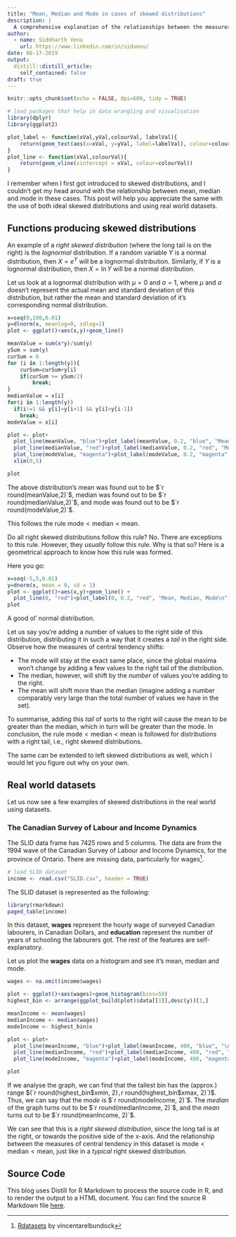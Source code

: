 ```yaml
---
title: "Mean, Median and Mode in cases of skewed distributions"
description: |
  A comprehensive explanation of the relationships between the measures of central tendency in skewed distributions
author:
  - name: Siddharth Venu
    url: https://www.linkedin.com/in/sidvenu/
date: 06-17-2019
output:
  distill::distill_article:
    self_contained: false
draft: true
---
```


```r
knitr::opts_chunk$set(echo = FALSE, dpi=600, tidy = TRUE)

# load packages that help in data wrangling and visualisation
library(dplyr)
library(ggplot2)

plot_label <- function(xVal,yVal,colourVal, labelVal){
    return(geom_text(aes(x=xVal, y=yVal, label=labelVal), colour=colourVal, angle="90", size=3))
}
plot_line <- function(xVal,colourVal){
    return(geom_vline(xintercept = xVal, colour=colourVal))
}
```

I remember when I first got introduced to skewed distributions, and I couldn't get my head around with the relationship between mean, median and mode in these cases. This post will help you appreciate the same with the use of both ideal skewed distributions and using real world datasets.

## Functions producing skewed distributions

An example of a *right skewed distribution* (where the long tail is on the right) is the *lognormal* distribution. If a random variable $Y$ is a normal distribution, then $X=e^Y$ will be a lognormal distribution. Similarly, if $Y$ is a lognormal distribution, then $X=\ln{Y}$ will be a normal distribution.

Let us look at a lognormal distribution with $\mu=0$ and $\sigma=1$, where $\mu$ and $\sigma$ doesn't represent the actual mean and standard deviation of this distribution, but rather the mean and standard deviation of it's corresponding normal distribution.

``` r
x=seq(0,100,0.01)
y=dlnorm(x, meanlog=0, sdlog=1)
plot <- ggplot()+aes(x,y)+geom_line()

meanValue = sum(x*y)/sum(y)
ySum = sum(y)
curSum = 0
for (i in 1:length(y)){
    curSum=curSum+y[i]
    if(curSum >= ySum/2)
        break;
}
medianValue = x[i]
for(i in 1:length(y))
  if(i!=1 && y[i]>y[i+1] && y[i]>y[i-1])
    break;
modeValue = x[i]

plot <- plot+
  plot_line(meanValue, "blue")+plot_label(meanValue, 0.2, "blue", "Mean\n")+
  plot_line(medianValue, "red")+plot_label(medianValue, 0.2, "red", "Median\n")+
  plot_line(modeValue, "magenta")+plot_label(modeValue, 0.2, "magenta", "Mode\n")+
  xlim(0,5)

plot
```

The above distribution's mean was found out to be $`r round(meanValue,2)`$, median was found out to be $`r round(medianValue,2)`$, and mode was found out to be $`r round(modeValue,2)`$.

This follows the rule $\text{mode}<\text{median}<\text{mean}$.

Do all right skewed distributions follow this rule? No. There are exceptions to this rule. However, they _usually_ follow this rule. Why is that so? Here is a geometrical approach to know how this rule was formed.

Here you go:

```r
x=seq(-5,5,0.01)
y=dnorm(x, mean = 0, sd = 1)
plot <- ggplot()+aes(x,y)+geom_line() +
  plot_line(0, "red")+plot_label(0, 0.2, "red", "Mean, Median, Mode\n")
plot
```

A good ol' normal distribution.

Let us say you're adding a number of values to the right side of this distribution, distributing it in such a way that it creates a *tail* in the right side. Observe how the measures of central tendency shifts:

* The mode will stay at the exact same place, since the global maxima won't change by adding a few values to the right tail of the distribution.
* The median, however, will shift by the *number* of values you're adding to the right.
* The mean will shift more than the median (imagine adding a number comparably very large than the total number of values we have in the set).

To summarise, adding this *tail* of sorts to the right will cause the mean to be greater than the median, which in turn will be greater than the mode. In conclusion, the rule $\text{mode}<\text{median}<\text{mean}$ is followed for distributions with a right tail, i.e., right skewed distributions.

The same can be extended to left skewed distributions as well, which I would let you figure out why on your own. 

## Real world datasets

Let us now see a few examples of skewed distributions in the real world using datasets.


### The Canadian Survey of Labour and Income Dynamics

The SLID data frame has 7425 rows and 5 columns. The data are from the 1994 wave of the Canadian Survey of Labour and Income Dynamics, for the province of Ontario. There are missing data, particularly for wages^[[Rdatasets](http://vincentarelbundock.github.io/Rdatasets/doc/carData/SLID.html) by vincentarelbundock].

```r
# load SLID dataset
income <- read.csv("SLID.csv", header = TRUE)
```

The SLID dataset is represented as the following:

```r
library(rmarkdown)
paged_table(income)
```


In this dataset, **wages** represent the hourly wage of surveyed Canadian labourers, in Canadian Dollars, and **education** represent the number of years of schooling the labourers got. The rest of the features are self-explanatory.

Let us plot the **wages** data on a histogram and see it's mean, median and mode.

```r
wages <- na.omit(income$wages)

plot <- ggplot()+aes(wages)+geom_histogram(bins=50)
highest_bin <- arrange(ggplot_build(plot)$data[[1]],desc(y))[1,]

meanIncome <- mean(wages)
medianIncome <- median(wages)
modeIncome <- highest_bin$x

plot <- plot+
  plot_line(meanIncome, "blue")+plot_label(meanIncome, 400, "blue", "\nMean")+
  plot_line(medianIncome, "red")+plot_label(medianIncome, 400, "red", "Median\n")+
  plot_line(modeIncome, "magenta")+plot_label(modeIncome, 400, "magenta", "Mode\n\n")

plot
```
If we analyse the graph, we can find that the tallest bin has the (approx.) range $(`r round(highest_bin$xmin, 2)`,`r round(highest_bin$xmax, 2)`)$. Thus, we can say that the *mode* is $`r round(modeIncome, 2)`$. The *median* of the graph turns out to be $`r round(medianIncome, 2)`$, and the *mean* turns out to be $`r round(meanIncome, 2)`$.

We can see that this is a *right skewed distribution*, since the long tail is at the right, or towards the positive side of the x-axis. And the relationship between the measures of central tendency in this dataset is $\text{mode}<\text{median}<\text{mean}$, just like in a *typical* right skewed distribution.

## Source Code {.appendix}
This blog uses Distill for R Markdown to process the source code in R, and to render the output to a HTML document. You can find the source R Markdown file [here](https://github.com/sidvenu/sidvenu.github.io/tree/master/_posts).
